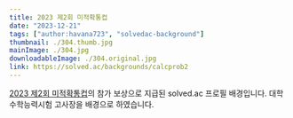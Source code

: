 ```yaml
---
title: 2023 제2회 미적확통컵
date: "2023-12-21"
tags: ["author:havana723", "solvedac-background"]
thumbnail: ./304.thumb.jpg
mainImage: ./304.jpg
downloadableImage: ./304.original.jpg
link: https://solved.ac/backgrounds/calcprob2
---
```


[2023 제2회 미적확통컵](https://www.acmicpc.net/contest/view/1218)의 참가 보상으로 지급된 solved.ac 프로필 배경입니다.
대학수학능력시험 고사장을 배경으로 하였습니다.
